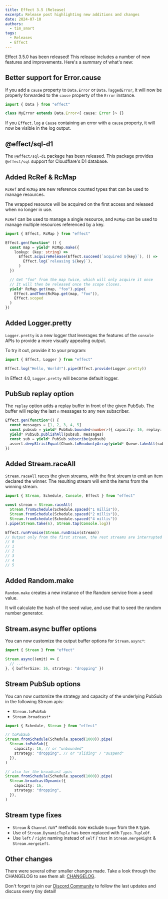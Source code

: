```yaml
---
title: Effect 3.5 (Release)
excerpt: Release post highlighting new additions and changes
date: 2024-07-10
authors:
  - tim_smart
tags:
  - Releases
  - Effect
---
```


Effect 3.5.0 has been released! This release includes a number of new features
and improvements. Here's a summary of what's new:

## Better support for Error.cause

If you add a `cause` property to `Data.Error` or `Data.TaggedError`, it will now be properly
forwarded to the `cause` property of the `Error` instance.

```ts showLineNumbers=false
import { Data } from "effect"

class MyError extends Data.Error<{ cause: Error }> {}
```

If you `Effect.log` a `Cause` containing an error with a `cause` property, it will now be
visible in the log output.

## @effect/sql-d1

The `@effect/sql-d1` package has been released. This package provides `@effect/sql` support
for Cloudflare's D1 database.

## Added RcRef & RcMap

`RcRef` and `RcMap` are new reference counted types that can be used to manage resources.

The wrapped resource will be acquired on the first access and released when no longer in use.

`RcRef` can be used to manage a single resource, and `RcMap` can be used to manage
multiple resources referenced by a key.

```ts showLineNumbers=false
import { Effect, RcMap } from "effect"

Effect.gen(function* () {
  const map = yield* RcMap.make({
    lookup: (key: string) =>
      Effect.acquireRelease(Effect.succeed(`acquired ${key}`), () =>
        Effect.log(`releasing ${key}`),
      )
  })

  // Get "foo" from the map twice, which will only acquire it once
  // It will then be released once the scope closes.
  yield* RcMap.get(map, "foo").pipe(
    Effect.andThen(RcMap.get(map, "foo")),
    Effect.scoped
  )
})
```

## Added Logger.pretty

`Logger.pretty` is a new logger that leverages the features of the `console` APIs to provide a more visually appealing output.

To try it out, provide it to your program:

```ts showLineNumbers=false
import { Effect, Logger } from "effect"

Effect.log("Hello, World!").pipe(Effect.provide(Logger.pretty))
```

In Effect 4.0, `Logger.pretty` will become default logger.

## PubSub replay option

The `replay` option adds a replay buffer in front of the given PubSub. The buffer will
replay the last `n` messages to any new subscriber.

```ts showLineNumbers=false
Effect.gen(function*() {
  const messages = [1, 2, 3, 4, 5]
  const pubsub = yield* PubSub.bounded<number>({ capacity: 16, replay: 3 })
  yield* PubSub.publishAll(pubsub, messages)
  const sub = yield* PubSub.subscribe(pubsub)
  assert.deepStrictEqual(Chunk.toReadonlyArray(yield* Queue.takeAll(sub)), [3, 4, 5])
})
```

## Added Stream.raceAll

`Stream.raceAll` races the given streams, with the first stream to emit an item declared the
winner. The resulting stream will emit the items from the winning stream.

```ts showLineNumbers=false
import { Stream, Schedule, Console, Effect } from "effect"

const stream = Stream.raceAll(
  Stream.fromSchedule(Schedule.spaced("1 millis")),
  Stream.fromSchedule(Schedule.spaced("2 millis")),
  Stream.fromSchedule(Schedule.spaced("4 millis"))
).pipe(Stream.take(6), Stream.tap(Console.log))

Effect.runPromise(Stream.runDrain(stream))
// Output only from the first stream, the rest streams are interrupted
// 0
// 1
// 2
// 3
// 4
// 5
```

## Added Random.make

`Random.make` creates a new instance of the Random service from a seed value.

It will calculate the hash of the seed value, and use that to seed the random number generator.

## Stream.async buffer options

You can now customize the output buffer options for `Stream.async*`:

```ts showLineNumbers=false
import { Stream } from "effect"

Stream.async((emit) => {
  // ...
}, { bufferSize: 16, strategy: "dropping" })
```

## Stream PubSub options

You can now customize the strategy and capacity of the underlying PubSub in the following
Stream apis:

- `Stream.toPubSub`
- `Stream.broadcast*`

```ts showLineNumbers=false
import { Schedule, Stream } from "effect"

// toPubSub
Stream.fromSchedule(Schedule.spaced(1000)).pipe(
  Stream.toPubSub({
    capacity: 16, // or "unbounded"
    strategy: "dropping", // or "sliding" / "suspend"
  }),
)

// also for the broadcast apis
Stream.fromSchedule(Schedule.spaced(1000)).pipe(
  Stream.broadcastDynamic({
    capacity: 16,
    strategy: "dropping",
  }),
)
```

## Stream type fixes

- `Stream` & `Channel` run* methods now exclude `Scope` from the `R` type.
- Use of `Stream.DynamicTuple` has been replaced with `Types.TupleOf`.
- Use `left` / `right` naming instead of `self` / `that` in `Stream.mergeRight` & `Stream.mergeLeft`.

## Other changes

There were several other smaller changes made. Take a look through the CHANGELOG to see them all: [CHANGELOG](https://github.com/Effect-TS/effect/blob/main/packages/effect/CHANGELOG.md).

Don't forget to join our [Discord Community](https://discord.gg/effect-ts) to follow the last updates and discuss every tiny detail!
